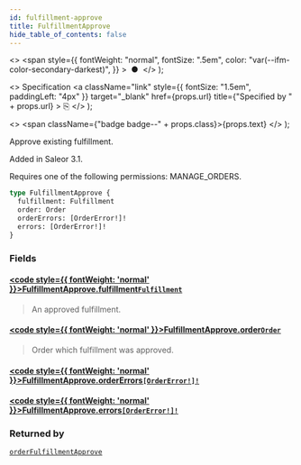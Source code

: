 ```yaml
---
id: fulfillment-approve
title: FulfillmentApprove
hide_table_of_contents: false
---
```


  <>
    <span
      style={{
        fontWeight: "normal",
        fontSize: ".5em",
        color: "var(--ifm-color-secondary-darkest)",
      }}
    >
      &nbsp;●&nbsp;
    </span>
  </>
);

  <>
    Specification
    <a
      className="link"
      style={{ fontSize: "1.5em", paddingLeft: "4px" }}
      target="\_blank"
      href={props.url}
      title={"Specified by " + props.url}
    >
      ⎘
    </a>
  </>
);

  <>
    <span className={"badge badge--" + props.class}>{props.text}</span>
  </>
);

Approve existing fulfillment.

Added in Saleor 3.1.

Requires one of the following permissions: MANAGE_ORDERS.

```graphql
type FulfillmentApprove {
  fulfillment: Fulfillment
  order: Order
  orderErrors: [OrderError!]!
  errors: [OrderError!]!
}
```

### Fields

#### [<code style={{ fontWeight: 'normal' }}>FulfillmentApprove.<b>fulfillment</b></code>](#)<Bullet />[`Fulfillment`](../../../storefront/orders/objects/fulfillment) <Badge class="secondary" text="object"/>

> An approved fulfillment.

#### [<code style={{ fontWeight: 'normal' }}>FulfillmentApprove.<b>order</b></code>](#)<Bullet />[`Order`](../../../storefront/orders/objects/order) <Badge class="secondary" text="object"/>

> Order which fulfillment was approved.

#### [<code style={{ fontWeight: 'normal' }}>FulfillmentApprove.<b>orderErrors</b></code>](#)<Bullet />[`[OrderError!]!`](../../../storefront/orders/objects/order-error) <Badge class="secondary" text="non-null"/> <Badge class="secondary" text="object"/>

>

#### [<code style={{ fontWeight: 'normal' }}>FulfillmentApprove.<b>errors</b></code>](#)<Bullet />[`[OrderError!]!`](../../../storefront/orders/objects/order-error) <Badge class="secondary" text="non-null"/> <Badge class="secondary" text="object"/>

>

### Returned by

[`orderFulfillmentApprove`](../../../storefront/orders/mutations/order-fulfillment-approve) <Badge class="secondary" text="mutation"/>
